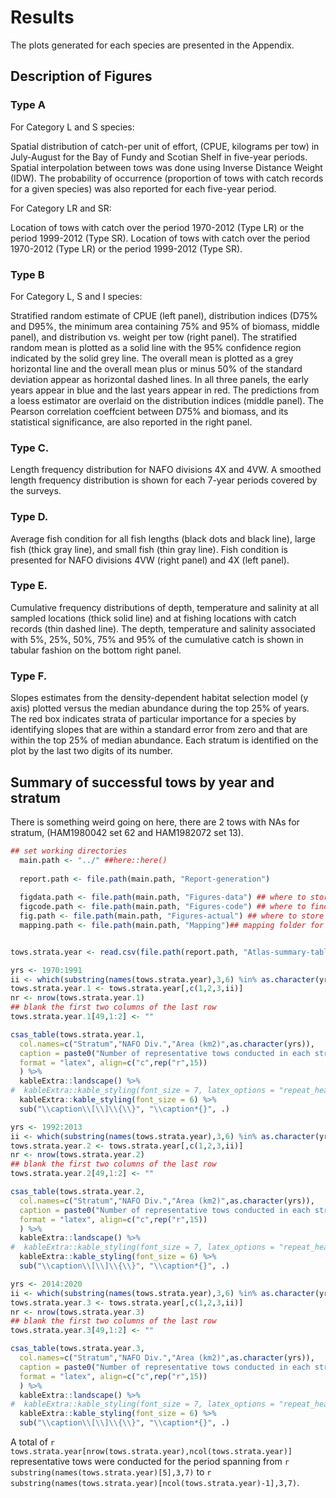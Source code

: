 # Results

The plots generated for each species are presented in the Appendix.

## Description of Figures

### Type A
For Category L and S species: 

Spatial distribution of catch-per unit of effort, (CPUE, kilograms per tow) in July-August for the Bay of Fundy and Scotian Shelf in five-year periods. Spatial interpolation between tows was done using Inverse Distance Weight (IDW). The probability of occurrence (proportion of tows with catch records for a given species) was also reported for each five-year period.

For Category LR and SR:

Location of tows with catch over the period 1970-2012 (Type LR) or the period 1999-2012 (Type SR). Location of tows with catch over the period 1970-2012 (Type LR) or the period 1999-2012 (Type SR).

### Type B
For Category L, S and I species:

Stratified random estimate of CPUE (left panel), distribution indices (D75% and D95%, the minimum area containing 75% and 95% of biomass, middle panel), and distribution vs. weight per tow (right panel). The stratified random mean is plotted as a solid line with the 95% confidence region indicated by the solid grey line. The overall mean is plotted as a grey horizontal line and the overall mean plus or minus 50% of the standard deviation appear as horizontal dashed lines. In all three panels, the early years appear in blue and the last years appear in red. The predictions from a loess estimator are overlaid on the distribution indices (middle panel). The Pearson correlation coeffcient between D75% and biomass, and its statistical significance, are also reported in the right panel.

### Type C.
Length frequency distribution for NAFO divisions 4X and 4VW. A smoothed length frequency distribution is shown for each 7-year periods covered by the surveys.

### Type D.
Average fish condition for all fish lengths (black dots and black line), large fish (thick gray line), and small fish (thin gray line). Fish condition is presented for NAFO divisions 4VW (right panel) and 4X (left panel).

### Type E.
Cumulative frequency distributions of depth, temperature and salinity at all sampled locations (thick solid line) and at fishing locations with catch records (thin dashed line). The depth, temperature and salinity associated with 5%, 25%, 50%, 75% and 95% of the cumulative catch is shown in tabular fashion on the bottom right panel.

### Type F.
Slopes estimates from the density-dependent habitat selection model (y axis) plotted versus the median abundance during the top 25% of years. The red box indicates strata of particular importance for a species by identifying slopes that are within a standard error from zero and that are within the top 25% of median abundance. Each stratum is identified on the plot by the last two digits of its number.

## Summary of successful tows by year and stratum
There is something weird going on here, there are 2 tows with NAs for stratum, (HAM1980042 set 62 and HAM1982072 set 13).


<!-- Number of tows by stratum-year -->
```r
## set working directories
  main.path <- "../" ##here::here()
  
  report.path <- file.path(main.path, "Report-generation")
  
  figdata.path <- file.path(main.path, "Figures-data") ## where to store data for figures
  figcode.path <- file.path(main.path, "Figures-code") ## where to find code for figures
  fig.path <- file.path(main.path, "Figures-actual") ## where to store figures
  mapping.path <- file.path(main.path, "Mapping")## mapping folder for maps that won't change over time


tows.strata.year <- read.csv(file.path(report.path, "Atlas-summary-table-tows-by-year-stratum.csv"))

yrs <- 1970:1991
ii <- which(substring(names(tows.strata.year),3,6) %in% as.character(yrs))
tows.strata.year.1 <- tows.strata.year[,c(1,2,3,ii)]
nr <- nrow(tows.strata.year.1)
## blank the first two columns of the last row
tows.strata.year.1[49,1:2] <- ""

csas_table(tows.strata.year.1,
  col.names=c("Stratum","NAFO Div.","Area (km2)",as.character(yrs)),
  caption = paste0("Number of representative tows conducted in each stratum during the period ",yrs[1]," to ",yrs[length(yrs)]),
  format = "latex", align=c("c",rep("r",15))
  ) %>%
  kableExtra::landscape() %>%
#  kableExtra::kable_styling(font_size = 7, latex_options = "repeat_header", repeat_header_method = "replace") %>% 
  kableExtra::kable_styling(font_size = 6) %>% 
  sub("\\caption\\[\\]\\{\\}", "\\caption*{}", .) 

yrs <- 1992:2013
ii <- which(substring(names(tows.strata.year),3,6) %in% as.character(yrs))
tows.strata.year.2 <- tows.strata.year[,c(1,2,3,ii)]
nr <- nrow(tows.strata.year.2)
## blank the first two columns of the last row
tows.strata.year.2[49,1:2] <- ""

csas_table(tows.strata.year.2,
  col.names=c("Stratum","NAFO Div.","Area (km2)",as.character(yrs)),
  caption = paste0("Number of representative tows conducted in each stratum during the period ",yrs[1]," to ",yrs[length(yrs)]),
  format = "latex", align=c("c",rep("r",15))
  ) %>%
  kableExtra::landscape() %>%
#  kableExtra::kable_styling(font_size = 7, latex_options = "repeat_header", repeat_header_method = "replace") %>% 
  kableExtra::kable_styling(font_size = 6) %>% 
  sub("\\caption\\[\\]\\{\\}", "\\caption*{}", .) 

yrs <- 2014:2020
ii <- which(substring(names(tows.strata.year),3,6) %in% as.character(yrs))
tows.strata.year.3 <- tows.strata.year[,c(1,2,3,ii)]
nr <- nrow(tows.strata.year.3)
## blank the first two columns of the last row
tows.strata.year.3[49,1:2] <- ""

csas_table(tows.strata.year.3,
  col.names=c("Stratum","NAFO Div.","Area (km2)",as.character(yrs)),
  caption = paste0("Number of representative tows conducted in each stratum during the period ",yrs[1]," to ",yrs[length(yrs)]),
  format = "latex", align=c("c",rep("r",15))
  ) %>%
  kableExtra::landscape() %>%
#  kableExtra::kable_styling(font_size = 7, latex_options = "repeat_header", repeat_header_method = "replace") %>% 
  kableExtra::kable_styling(font_size = 6) %>% 
  sub("\\caption\\[\\]\\{\\}", "\\caption*{}", .) 

```

A total of `r tows.strata.year[nrow(tows.strata.year),ncol(tows.strata.year)]` representative tows were conducted for the period spanning from `r substring(names(tows.strata.year)[5],3,7)` to `r substring(names(tows.strata.year)[ncol(tows.strata.year)-1],3,7)`.

